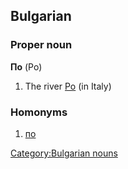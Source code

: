 ==Bulgarian==
[[Category:Bulgarian nouns]]
===Proper noun===
'''По''' (Po)

# The river [[Po]] (in Italy)

===Homonyms===
#[[по]]